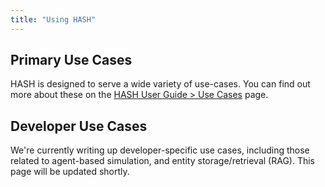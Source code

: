 ```yaml
---
title: "Using HASH"
---
```


## Primary Use Cases

HASH is designed to serve a wide variety of use-cases. You can find out more about these on the [HASH User Guide > Use Cases](https://hash.ai/guide/introduction/use-cases) page.

## Developer Use Cases

<InfoCardWrapper>

<InfoCard variant="warning" title="Coming soon">

We're currently writing up developer-specific use cases, including those related to agent-based simulation, and entity storage/retrieval (RAG). This page will be updated shortly.

</InfoCard>